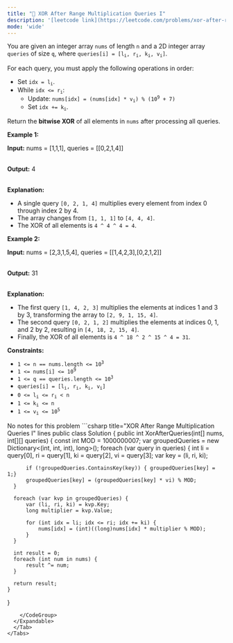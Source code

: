 ```yaml
---
title: "🧀 XOR After Range Multiplication Queries I"
description: '[leetcode link](https://leetcode.com/problems/xor-after-range-multiplication-queries-i/description/)'
mode: 'wide'
---
```

<Tabs>
  <Tab title="Question" icon="circle-question" iconType="regular">
    <Card>
      <p>You are given an integer array <code>nums</code> of length <code>n</code> and a 2D integer array <code>queries</code> of size <code>q</code>, where <code>queries[i] = [l<sub>i</sub>, r<sub>i</sub>, k<sub>i</sub>, v<sub>i</sub>]</code>.</p>  <p>For each query, you must apply the following operations in order:</p>  <ul>  <li>Set <code>idx = l<sub>i</sub></code>.</li>  <li>While <code>idx &lt;= r<sub>i</sub></code>:  <ul>   <li>Update: <code>nums[idx] = (nums[idx] * v<sub>i</sub>) % (10<sup>9</sup> + 7)</code></li>   <li>Set <code>idx += k<sub>i</sub></code>.</li>  </ul>  </li> </ul>  <p>Return the <strong>bitwise XOR</strong> of all elements in <code>nums</code> after processing all queries.</p>   <p><strong class="example">Example 1:</strong></p>  <div class="example-block"> <p><strong>Input:</strong> <span class="example-io">nums = [1,1,1], queries = [[0,2,1,4]]</span></p>  <p><br/> <strong>Output:</strong> <span class="example-io">4</span></p>  <p><br/> <strong>Explanation:</strong></p>  <ul>  <li data-end="106" data-start="18">A single query <code data-end="44" data-start="33">[0, 2, 1, 4]</code> multiplies every element from index 0 through index 2 by 4.</li>  <li data-end="157" data-start="109">The array changes from <code data-end="141" data-start="132">[1, 1, 1]</code> to <code data-end="154" data-start="145">[4, 4, 4]</code>.</li>  <li data-end="205" data-start="160">The XOR of all elements is <code data-end="202" data-start="187">4 ^ 4 ^ 4 = 4</code>.</li> </ul> </div>  <p><strong class="example">Example 2:</strong></p>  <div class="example-block"> <p><strong>Input:</strong> <span class="example-io">nums = [2,3,1,5,4], queries = [[1,4,2,3],[0,2,1,2]]</span></p>  <p><br/> <strong>Output:</strong> <span class="example-io">31</span></p>  <p><br/> <strong>Explanation:</strong></p>  <ul>  <li data-end="350" data-start="230">The first query <code data-end="257" data-start="246">[1, 4, 2, 3]</code> multiplies the elements at indices 1 and 3 by 3, transforming the array to <code data-end="347" data-start="333">[2, 9, 1, 15, 4]</code>.</li>  <li data-end="466" data-start="353">The second query <code data-end="381" data-start="370">[0, 2, 1, 2]</code> multiplies the elements at indices 0, 1, and 2 by 2, resulting in <code data-end="463" data-start="448">[4, 18, 2, 15, 4]</code>.</li>  <li data-end="532" data-is-last-node="" data-start="469">Finally, the XOR of all elements is <code data-end="531" data-start="505">4 ^ 18 ^ 2 ^ 15 ^ 4 = 31</code>.​​​​​​​<strong>​​​​​​​</strong></li> </ul> </div>   <p><strong>Constraints:</strong></p>  <ul>  <li><code>1 &lt;= n == nums.length &lt;= 10<sup>3</sup></code></li>  <li><code>1 &lt;= nums[i] &lt;= 10<sup>9</sup></code></li>  <li><code>1 &lt;= q == queries.length &lt;= 10<sup>3</sup></code></li>  <li><code>queries[i] = [l<sub>i</sub>, r<sub>i</sub>, k<sub>i</sub>, v<sub>i</sub>]</code></li>  <li><code>0 &lt;= l<sub>i</sub> &lt;= r<sub>i</sub> &lt; n</code></li>  <li><code>1 &lt;= k<sub>i</sub> &lt;= n</code></li>  <li><code>1 &lt;= v<sub>i</sub> &lt;= 10<sup>5</sup></code></li> </ul> 
    </Card>
  </Tab>
  <Tab title="Solution" icon="lightbulb" iconType="regular" >
    <Card>
      No notes for this problem
</Card>
  <Expandable title="code">
    <CodeGroup dropdown>
```csharp title="XOR After Range Multiplication Queries I" lines
public class Solution {
    public int XorAfterQueries(int[] nums, int[][] queries) {
      const int MOD = 1000000007;
      var groupedQueries = new Dictionary<(int, int, int), long>();
      foreach (var query in queries) {
          int li = query[0], ri = query[1], ki = query[2], vi = query[3];
          var key = (li, ri, ki);
          
          if (!groupedQueries.ContainsKey(key)) { groupedQueries[key] = 1;}
          groupedQueries[key] = (groupedQueries[key] * vi) % MOD;
      }
      
      foreach (var kvp in groupedQueries) {
          var (li, ri, ki) = kvp.Key;
          long multiplier = kvp.Value;
          
          for (int idx = li; idx <= ri; idx += ki) {
              nums[idx] = (int)((long)nums[idx] * multiplier % MOD);
          }
      }
      
      int result = 0;
      foreach (int num in nums) {
          result ^= num;
      }
      
      return result;
    }
}

```
    </CodeGroup>
  </Expandable>
  </Tab>
</Tabs>